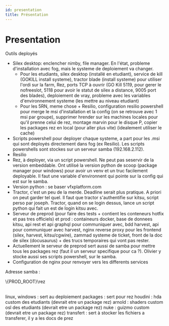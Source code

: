 ```yaml
---
id: presentation
title: Présentation
---
```



# Presentation

Outils deployés

- Silex desktop: enclencher nimby, file manager. En l'état, probleme d'installation avec fog, mais le systeme de deploiement va changer.
  - Pour les etudiants, silex desktop (installé en etudiant), service de kill (GOKILL install systeme), tractor blade (install systeme) pour utiliser l'ordi sur la farm, Rez, ports TCP à ouvrir (GO Kill 5119, pour gerer le nofreeslot, 5118 pour avoir le statut de silex a distance, 9005 port des blades), deploiement de vray, probleme avec les variables d'environnement systeme (les mettre au niveau etudiant)
  - Pour les 5RN, meme chose + Resilio, configuration resilio powershell pour merge le msi d'installation et la config (on se retrouve avec 1 msi par groupe), supprimer hrender sur les machines locales pour qu'il prenne celui de rez, montage marvin pour le disque P, copier les packages rez en local (pour aller plus vite) (idealement utiliser le cache)
- Scripts powershell pour deployer chaque systeme, a part pour les .msi qui sont deployés directement dans fog (ex Resilio). Les scripts powershells sont stockes sur un serveur samba (192.168.2.112).
- Resilio
- Rez, à deployer, via un script powershell. Ne peut pas seservir de la version embeddable. Ont utilisé la version python de scoop (package manager pour windows) pour avoir un venv et un truc facilement deployable. Il faut une variable d'environnent qui pointe sur la config qui est sur le samba.
- Version python : se baser vfxplatform.com
- Tractor, c'est un peu de la merde. Deadline serait plus pratique. A priori on peut garder tel quel. Il faut que tractor s'authentifie sur kitsu, script perso par joseph. Tractor, quand on se login dessus, lance un script python qui fait un est de login kitsu avec.
- Serveur de preprod (pour faire des tests + contient les conteneurs hotfix et pas tres officiels) et prod : containeurs docker, base de donnees kitsu, api rest et api graphql pour communiquer avec, bdd harvest, api pour communiquer avec harvest, nginx reverse proxy pour les frontend (silex, harvest, kitsu/cgwire), zammad systeme de ticket, front de la doc de silex (docusaurus) + des trucs temporaires qui vont pas rester.
- Actuellement le serveur de preprod sert aussi de samba pour mettre tous les packages rez (faut il un serveur specifique pour ca ?). Olivier y stocke aussi ses scripts powershell, sur le samba.
- Configuration de nginx pour renvoyer vers les differents services

Adresse samba :

<span>\\{PROD_ROOT}\rez</span>
<br />
<br />

linux, windows : sert au deploiement
packages : sert pour rez
houdini : hda custom des etudiants (devrait etre un package rez)
arnold : shaders custom osl des etudiants (devrait etre un package rez)
nuke : guizmo custom (devrait etre un package rez)
transfert : sert à stocker les fichiers a transferer, il y a les docs de prez
